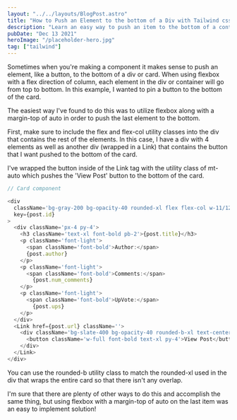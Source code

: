 ```yaml
---
layout: "../../layouts/BlogPost.astro"
title: "How to Push an Element to the bottom of a Div with Tailwind css"
description: "Learn an easy way to push an item to the bottom of a container with Tailwind CSS and flexbox."
pubDate: "Dec 13 2021"
heroImage: "/placeholder-hero.jpg"
tag: ["tailwind"]
---
```


Sometimes when you're making a component it makes sense to push an element, like a button, to the bottom of a div or card. When using flexbox with a flex direction of column, each element in the div or container will go from top to bottom. In this example, I wanted to pin a button to the bottom of the card.

The easiest way I've found to do this was to utilize flexbox along with a margin-top of auto in order to push the last element to the bottom.

First, make sure to include the flex and flex-col utility classes into the div that contains the rest of the elements. In this case, I have a div with 4 elements as well as another div (wrapped in a Link) that contains the button that I want pushed to the bottom of the card.

I've wrapped the button inside of the Link tag with the utility class of mt-auto which pushes the 'View Post' button to the bottom of the card.

```js
// Card component

<div 
  className='bg-gray-200 bg-opacity-40 rounded-xl flex flex-col w-11/12 lg:w-80 mx-auto' 
  key={post.id}
>
  <div className='px-4 py-4'>
    <h3 className='text-xl font-bold pb-2'>{post.title}</h3>
    <p className='font-light'>
      <span className='font-bold'>Author:</span>
      {post.author}
    </p>
    <p className='font-light'>
      <span className='font-bold'>Comments:</span>
        {post.num_comments}
    </p>
    <p className='font-light'>
      <span className='font-bold'>UpVote:</span>
        {post.ups}
    </p>
  </div>
  <Link href={post.url} className=''>
    <div className='bg-slate-400 bg-opacity-40 rounded-b-xl text-center mt-auto w-full'>
      <button className='w-full font-bold text-xl py-4'>View Post</button>
    </div>
  </Link>
</div>
```

You can use the rounded-b utility class to match the rounded-xl used in the div that wraps the entire card so that there isn't any overlap.

I'm sure that there are plenty of other ways to do this and accomplish the same thing, but using flexbox with a margin-top of auto on the last item was an easy to implement solution!